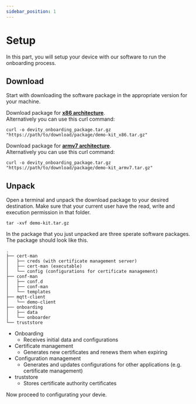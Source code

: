```yaml
---
sidebar_position: 1
---
```

# Setup

In this part, you will setup your device with our software to run the onboarding process.

## Download

Start with downloading the software package in the appropriate version for your machine.


<Tabs>
  <TabItem value="x86" label="x86" default>

Download package for **[x86 architecture](./assets/demo-kit_x86.tar.gz)**.  
Alternatively you can use this curl command:  
```
curl -o devity_onboarding_package.tar.gz "https://path/to/download/package/demo-kit_x86.tar.gz"
```
  </TabItem>
  <TabItem value="armv7" label="armv7">

Download package for **[armv7 architecture](./assets/demo-kit_x86.tar.gz)**.  
Alternatively you can use this curl command:  
```
curl -o devity_onboarding_package.tar.gz "https://path/to/download/package/demo-kit_armv7.tar.gz"
```
  </TabItem>
</Tabs>

## Unpack

Open a terminal and unpack the download package to your desired destination.
Make sure that your current user have the read, write and execution permission in that folder.  
```
tar -xvf demo-kit.tar.gz
``` 
  
In the package that you just unpacked are three sperate software packages.
The package should look like this.
```
.
├── cert-man
│   ├── creds (with certificate management server)
│   ├── cert-man (executable)
│   └── config (configurations for certificate management)
├── conf-man
│   ├── conf.d
│   ├── conf-man
│   └── templates
├── mqtt-client
│   └── demo-client
├── onboarding
│   ├── data
│   └── onboarder
└── truststore

```

- Onboarding
  - Receives initial data and configurations
- Certificate management
  - Generates new certificates and renews them when expiring
- Configuration management
  - Generates and updates configurations for other applications (e.g. certificate management)
- truststore
  - Stores certificate authority certificates

Now proceed to configurating your devie.
